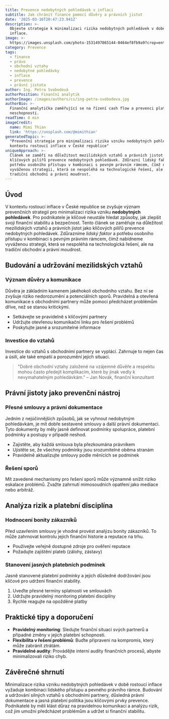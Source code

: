 ```yaml
---
title: Prevence nedobytných pohledávek v inflaci
subtitle: Jak chránit finance pomocí důvěry a právních jistot
date: '2025-03-16T20:47:23.941Z'
description: >-
  Objevte strategie k minimalizaci rizika nedobytných pohledávek v době rostoucí
  inflace.
image: >-
  https://images.unsplash.com/photo-1531497865144-0464ef8fb9a9?crop=entropy&cs=tinysrgb&fit=max&fm=jpg&ixid=M3w3MjA5MjJ8MHwxfHJhbmRvbXx8fHx8fHx8fDE3NDIxNTgwNDN8&ixlib=rb-4.0.3&q=80&w=1080
category: Prevence
tags:
  - finance
  - právo
  - obchodní vztahy
  - nedobytné pohledávky
  - inflace
  - prevence
  - právní jistota
author: Ing. Petra Svobodová
authorPosition: Finanční analytik
authorImage: /images/authors/cs/ing-petra-svobodova.jpg
authorBio: >-
  Finanční analytička zaměřující se na řízení cash flow a prevenci platební
  neschopnosti.
readTime: 8 min
imageCredit:
  name: Mimi Thian
  link: 'https://unsplash.com/@mimithian'
generatedTopic: >-
  "Prevenční strategie pro minimalizaci rizika vzniku nedobytných pohledávek v
  kontextu rostoucí inflace v České republice"
uniqueApproach: >-
  Článek se zaměří na důležitost mezilidských vztahů a právních jistot jako
  klíčových pilířů prevence nedobytných pohledávek. Zdůrazní lidský faktor a
  potřebu osobního přístupu v kombinaci s pevným právním rámcem, čímž nabídne
  vyváženou strategii, která se nespoléhá na technologické řešení, ale spíše na
  tradiční obchodní a právní moudrost.
---
```


## Úvod

V kontextu rostoucí inflace v České republice se zvyšuje význam prevenčních strategií pro minimalizaci rizika vzniku **nedobytných pohledávek**. Pro podnikatele je klíčové neustále hledat způsoby, jak zlepšit svoji finanční stabilitu a bezpečnost. Tento článek se zaměřuje na důležitost mezilidských vztahů a právních jistot jako klíčových pilířů prevence nedobytných pohledávek. Zdůrazníme *lidský faktor* a potřebu osobního přístupu v kombinaci s pevným právním rámcem, čímž nabídneme vyváženou strategii, která se nespoléhá na technologická řešení, ale na tradiční obchodní a právní moudrost.

## Budování a udržování mezilidských vztahů

### Význam důvěry a komunikace

Důvěra je základním kamenem jakéhokoli obchodního vztahu. Bez ní se zvyšuje riziko nedorozumění a potenciálních sporů. Pravidelná a otevřená komunikace s obchodními partnery může pomoci předcházet problémům dříve, než se stanou kritickými.

- Setkávejte se pravidelně s klíčovými partnery
- Udržujte otevřenou komunikační linku pro řešení problémů
- Poskytujte jasné a srozumitelné informace

### Investice do vztahů

Investice do vztahů s obchodními partnery se vyplácí. Zahrnuje to nejen čas a úsilí, ale také empatii a porozumění jejich situaci. 

> "Dobré obchodní vztahy založené na vzájemné důvěře a respektu mohou často předejít komplikacím, které by jinak vedly k nevymahatelným pohledávkám." – Jan Novák, finanční konzultant

## Právní jistoty jako prevenční nástroj

### Přesné smlouvy a právní dokumentace

Jedním z nejúčinnějších způsobů, jak se vyhnout nedobytným pohledávkám, je mít dobře sestavené smlouvy a další právní dokumentaci. Tyto dokumenty by měly jasně definovat podmínky spolupráce, platební podmínky a postupy v případě neshod.

- Zajistěte, aby každá smlouva byla přezkoumána právníkem
- Ujistěte se, že všechny podmínky jsou srozumitelné oběma stranám
- Pravidelně aktualizujte smlouvy podle měnících se podmínek

### Řešení sporů

Mít zavedené mechanismy pro řešení sporů může významně snížit riziko eskalace problémů. Zvažte zahrnutí mimosoudních opatření jako mediace nebo arbitráž.

## Analýza rizik a platební disciplína

### Hodnocení bonity zákazníků

Před uzavřením smlouvy je vhodné provést analýzu bonity zákazníků. To může zahrnovat kontrolu jejich finanční historie a reputace na trhu.

- Používejte veřejně dostupné zdroje pro ověření reputace
- Požadujte zajištění plateb (zálohy, zástavy)

### Stanovení jasných platebních podmínek

Jasně stanovené platební podmínky a jejich důsledné dodržování jsou klíčové pro udržení finanční stability.

1. Uveďte přesné termíny splatnosti ve smlouvách
2. Udržujte pravidelný monitoring platební disciplíny
3. Rychle reagujte na opožděné platby

## Praktické tipy a doporučení

- **Pravidelný monitoring**: Sledujte finanční situaci svých partnerů a případné změny v jejich platební schopnosti.
- **Flexibilita v řešení problémů**: Buďte připraveni na kompromis, který může zabránit ztrátám.
- **Pravidelné audity**: Provádějte interní audity finančních procesů, abyste minimalizovali riziko chyb.

## Závěrečné shrnutí

Minimalizace rizika vzniku nedobytných pohledávek v době rostoucí inflace vyžaduje kombinaci lidského přístupu a pevného právního rámce. Budování a udržování silných vztahů s obchodními partnery, důsledná právní dokumentace a jasná platební politika jsou klíčovými prvky prevence. Podnikatelé by měli klást důraz na pravidelnou komunikaci a analýzu rizik, což jim umožní předcházet problémům a udržet si finanční stabilitu.
